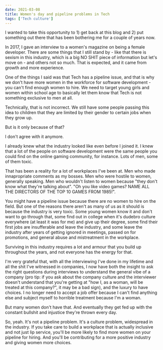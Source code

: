 ```yaml
---
date: 2021-03-08
title: Women's day and pipeline problems in Tech
tags: ['Tech culture']
---
```


I wanted to take this opportunity to 1) get back at this blog and 2) put something out there that has been bothering me for a couple of years now.

In 2017, I gave an interview to a women's magazine on being a female developer. There are some things that I still stand by - like that there is sexism in this industry, which is a big NO SHIT piece of information but let's move on - and others not so much. That is expected, and it came from growth and more experience.

One of the things I said was that Tech has a pipeline issue, and that is why we don't have more women in the workforce for software development - you can't find enough women to hire. We need to target young girls and women within school age to basically let them know that Tech is not something exclusive to men at all.

Technically, that is not incorrect. We still have some people passing this idea to children that they are limited by their gender to certain jobs when they grow up.

But is it only because of that?

I don't agree with it anymore.

I already knew what the industry looked like even before I joined it. I knew that a lot of the people on software development were the same people you could find on the online gaming community, for instance. Lots of men, some of them toxic.

That has been a reality for a lot of workplaces I've been at. Men who made innapropriate comments as my bosses. Men who were hostile to women, generally speaking. Men who wouldn't listen to women because "they don't know what they're talking about". "Oh you like video games? NAME ALL THE DIRECTORS OF THE TOP 10 GAMES FROM 1985!".

You might have a pipeline issue because there are no women to hire on the field. But one of the reasons there aren't as many of us as it should is because the industry is very toxic. Some young women know it and don't want to go through that, some find out in college when it's dudebro culture everywhere (at least it was for me) and give up their degree, some find their first jobs are insufferable and leave the industry, and some leave the industry after years of getting ignored in meetings, passed on for promotions, and general abuse and mistreatment in the workplace.

Surviving in this industry requires a lot and armour that you build up throughout the years, and not everyone has the energy for that.

I'm very grateful that, with all the interviewing I've done in my lifetime and all the shit I've witnessed in companies, I now have both the insight to ask the right questions during interviews to understand the general vibe of a company (pro tip: if you ask about the company culture and the interviewer doesn't understand that you're getting at "how I, as a woman, will be treated at this company?", it may be a bad sign), and the luxury to have choices. I no longer need to accept a job offer because I can't find anything else and subject myself to horrible treatment because I'm a woman.

But many women don't have that. And eventually they get fed up with the constant bullshit and injustice they're thrown every day.

So, yeah. It's not a pipeline problem. It's a culture problem, widespread in the industry. If you take care to build a workplace that is actually inclusive and not just lip service, you'll be more likely to find more women on your pipeline for hiring. And you'll be contributing for a more positive industry and giving women more choices.
